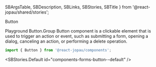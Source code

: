   SBArgsTable,
  SBDescription,
  SBLinks,
  SBStories,
  SBTitle
} from '@react-jopau/shared/stories';

<SBTitle>Button</SBTitle>

<SBLinks>
  <SBLinks.Item href="components-forms-button--default">Playground</SBLinks.Item>
  <SBLinks.Item href="components-forms-button--group-docs">Button.Group</SBLinks.Item>
</SBLinks>

<SBDescription>
  Button component is a clickable element that is used to trigger an action or event, such as
  submitting a form, opening a dialog, canceling an action, or performing a delete operation.
</SBDescription>

```jsx dark
import { Button } from '@react-jopau/components';
```

<SBStories.Default id="components-forms-button--default" />

<SBArgsTable component={Button} />

<SBStories>
  <SBStories.Item label="Sizes" id="components-forms-button--sizes" />
  <SBStories.Item label="Variants" id="components-forms-button--variants" />
  <SBStories.Item label="Colors" id="components-forms-button--colors" />
  <SBStories.Item label="Icon Only" id="components-forms-button--icon-only" />
  <SBStories.Item label="Text And Icon" id="components-forms-button--text-and-icon" />
  <SBStories.Item label="Shape" id="components-forms-button--shape" />
  <SBStories.Item label="Disabled" id="components-forms-button--disabled" />
  <SBStories.Item label="Full Width" id="components-forms-button--full-width" />
  <SBStories.Item label="Ref" id="components-forms-button--ref" />
</SBStories>
